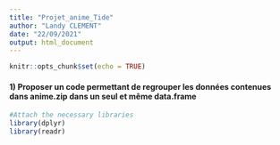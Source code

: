 ```yaml
---
title: "Projet_anime_Tide"
author: "Landy CLEMENT"
date: "22/09/2021"
output: html_document
---
```


```r
knitr::opts_chunk$set(echo = TRUE)
```
#### 1) Proposer un code permettant de regrouper les données contenues dans anime.zip dans un seul et même data.frame

```r
#Attach the necessary libraries
library(dplyr)
library(readr)
```

